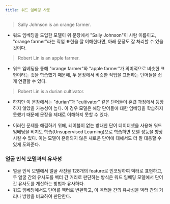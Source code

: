 ```yaml
---
title: 워드 임베딩 사용
---
```


> Sally Johnson is an orange farmer.

* 워드 임베딩을 도입한 모델이 위 문장에서 "Sally Johnson"이 사람 이름이고, "orange farmer"라는 직업 표현을 잘 이해한다면, 아래 문장도 잘 처리할 수 있을 것이다.

> Robert Lin is an apple farmer.

* 워드 임베딩을 통해 "orange farmer"와 "apple farmer"가 의미적으로 비슷한 표현이라는 것을 학습했기 때문에, 두 문장에서 비슷한 직업을 표현하는 단어들을 쉽게 연결할 수 있다.

> Robert Lin is a durian cultivator.

* 하지만 이 문장에서는 "durian"과 "cultivator" 같은 단어들이 훈련 과정에서 등장하지 않았을 가능성이 높다. 이 경우 모델은 해당 단어들에 대한 임베딩을 학습하지 못했기 때문에 문장을 제대로 이해하지 못할 수 있다.

* 이러한 문제를 해결하기 위해, 레이블이 없는 방대한 단어 데이터셋을 사용해 워드 임베딩을 비지도 학습(Unsupervised Learning)으로 학습하면 모델 성능을 향상시킬 수 있다. 이는 모델이 훈련되지 않은 새로운 단어에 대해서도 더 잘 대응할 수 있게 도와준다.

### 얼굴 인식 모델과의 유사성

* 얼굴 인식 모델에서 얼굴 사진을 128개의 feature로 인코딩하여 벡터로 표현하고, 두 얼굴 간의 유사도를 벡터 간 거리로 판단하는 방식은 워드 임베딩 모델에서 단어 간 유사도를 계산하는 방법과 유사하다.
* 워드 임베딩에서도 단어를 벡터로 변환하고, 이 벡터들 간의 유사성을 벡터 간의 거리나 방향을 비교하여 판단한다.